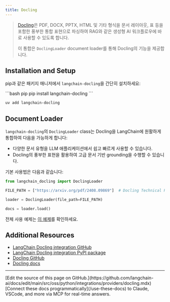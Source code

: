 ```yaml
---
title: Docling
---
```


> [Docling](https://github.com/DS4SD/docling)은 PDF, DOCX, PPTX, HTML 및 기타 형식을 문서 레이아웃, 표 등을 포함한 풍부한 통합 표현으로 파싱하여 RAG와 같은 생성형 AI 워크플로우에 바로 사용할 수 있도록 합니다.
>
> 이 통합은 `DoclingLoader` document loader를 통해 Docling의 기능을 제공합니다.

## Installation and Setup

pip과 같은 패키지 매니저에서 `langchain-docling`을 간단히 설치하세요:

<CodeGroup>
```bash pip
pip install langchain-docling
```

```bash uv
uv add langchain-docling
```
</CodeGroup>

## Document Loader

`langchain-docling`의 `DoclingLoader` class는 Docling을 LangChain에 원활하게 통합하여 다음을 가능하게 합니다:
- 다양한 문서 유형을 LLM 애플리케이션에서 쉽고 빠르게 사용할 수 있습니다.
- Docling의 풍부한 표현을 활용하여 고급 문서 기반 grounding을 수행할 수 있습니다.

기본 사용법은 다음과 같습니다:

```python
from langchain_docling import DoclingLoader

FILE_PATH = ["https://arxiv.org/pdf/2408.09869"]  # Docling Technical Report

loader = DoclingLoader(file_path=FILE_PATH)

docs = loader.load()
```

전체 사용 예제는
[이 예제](/oss/python/integrations/document_loaders/docling)를 확인하세요.

## Additional Resources

- [LangChain Docling integration GitHub](https://github.com/DS4SD/docling-langchain)
- [LangChain Docling integration PyPI package](https://pypi.org/project/langchain-docling/)
- [Docling GitHub](https://github.com/DS4SD/docling)
- [Docling docs](https://ds4sd.github.io/docling/)

---

<Callout icon="pen-to-square" iconType="regular">
    [Edit the source of this page on GitHub.](https://github.com/langchain-ai/docs/edit/main/src/oss/python/integrations/providers/docling.mdx)
</Callout>
<Tip icon="terminal" iconType="regular">
    [Connect these docs programmatically](/use-these-docs) to Claude, VSCode, and more via MCP for    real-time answers.
</Tip>
